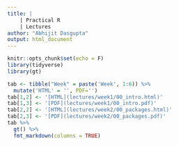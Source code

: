```yaml
---
title: |
    | Practical R
    | Lectures
author: "Abhijit Dasgupta"
output: html_document
---
```


```r
knitr::opts_chunk$set(echo = F)
library(tidyverse)
library(gt)
```

```r
tab <- tibble("Week" = paste('Week', 1:6)) %>% 
  mutate('HTML' = '', PDF='')
tab[1,2] <- '[HTML](lectures/week1/00_intro.html)'
tab[1,3] <- '[PDF](lectures/week1/00_intro.pdf)'
tab[2,2] <- '[HTML](lectures/week2/00_packages.html)'
tab[2,3] <- '[PDF](lectures/week2/00_packages.pdf)'
tab %>% 
  gt() %>% 
  fmt_markdown(columns = TRUE)
```


